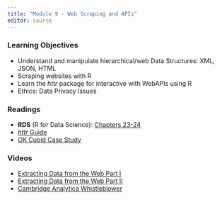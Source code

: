 ```yaml
---
title: "Module 9 - Web Scraping and APIs"
editor: source
---
```


<!-- 
See issue with underscores in MathJax equations here: https://gohugo.io/content-management/formats/#issues-with-markdown
The solution, put backticks (`) around the LaTeX equation
-->

<script type="text/x-mathjax-config">
MathJax.Hub.Config({
  tex2jax: {
    inlineMath: [['$','$'], ['\\(','\\)']],
    displayMath: [['$$','$$'], ['\[','\]']],
    processEscapes: true,
    processEnvironments: true,
    skipTags: ['script', 'noscript', 'style', 'textarea', 'pre'],
    TeX: { equationNumbers: { autoNumber: "AMS" },
         extensions: ["AMSmath.js", "AMSsymbols.js"] }
  }
});
</script>

<script type="text/javascript" async src="https://cdnjs.cloudflare.com/ajax/libs/mathjax/2.7.1/MathJax.js?config=TeX-MML-AM_CHTML">
</script>


### Learning Objectives

* Understand and manipulate hierarchical/web Data Structures: XML, JSON, HTML
* Scraping websites with R
* Learn the _httr_ package for interactive with WebAPIs using R
* Ethics: Data Privacy Issues


### Readings

* __RDS__ (R for Data Science): [Chapters 23-24](https://r4ds.hadley.nz/whole-game)
* [_httr_ Guide](https://cran.r-project.org/web/packages/httr/vignettes/quickstart.html)
* [OK Cupid Case Study](https://www.wired.com/2016/05/okcupid-study-reveals-perils-big-data-science)


### Videos

* [Extracting Data from the Web Part I](https://rstudio.com/resources/webinars/part-1-easy-ways-to-collect-different-types-of-data-from-the-web-with-r/)
* [Extracting Data from the Web Part II](https://posit.co/resources/videos/part-2-easy-ways-to-collect-different-types-of-data-from-the-web-with-r/)
* [Cambridge Analytica Whistleblower](https://www.youtube.com/watch?v=FXdYSQ6nu-M)



